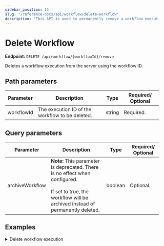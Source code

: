 ```yaml
---
sidebar_position: 15
slug: "/reference-docs/api/workflow/delete-workflow"
description: "This API is used to permanently remove a workflow execution from your Conductor cluster"
---
```



# Delete Workflow

**Endpoint:** `DELETE /api/workflow/{workflowId}/remove`

Deletes a workflow execution from the server using the workflow ID.

## Path parameters

| Parameter  | Description                                     | Type   | Required/ Optional |
| ---------- | ----------------------------------------------- | ------ | ------------------ |
| workflowId | The execution ID of the workflow to be deleted. | string | Required.          |

## Query parameters

| Parameter       | Description                                                                                                                                                          | Type    | Required/ Optional |
| --------------- | -------------------------------------------------------------------------------------------------------------------------------------------------------------------- | ------- | ------------------ |
| archiveWorkflow | **Note:** This parameter is deprecated. There is no effect when configured. <br/><br/> If set to true, the workflow will be archived instead of permanently deleted. | boolean | Optional.          |

## Examples

<details>
<summary>Delete workflow execution</summary>

**Request**

```shell
curl -X 'DELETE' \
  'https://<YOUR_CLUSTER>/api/workflow/373eabef-b846-11ef-b090-be4a9a728270/remove' \
  -H 'accept: */*' \
  -H 'X-Authorization: <TOKEN>'
```

**Response**

Returns 200 OK, indicating that the workflow has been deleted successfully.

</details>
